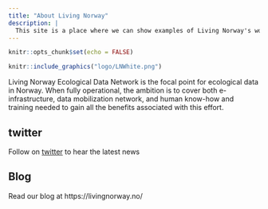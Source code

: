 ```yaml
---
title: "About Living Norway"
description: |
  This site is a place where we can show examples of Living Norway's workflow
---
```


```r
knitr::opts_chunk$set(echo = FALSE)
```



```r

knitr::include_graphics("logo/LNWhite.png")

```

Living Norway Ecological Data Network is the focal point for ecological data in Norway. When fully operational, the ambition is to cover both e-infrastructure, data mobilization network, and human know-how and training needed to gain all the benefits associated with this effort.

## twitter

Follow on [twitter](https://twitter.com/living_norway) to hear the latest news

## Blog

Read our blog at https://livingnorway.no/